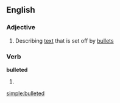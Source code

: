 ==English==

===Adjective===
{{en-adj|-}}

#Describing [[text]] that is set off by [[bullet]]s

===Verb===
'''bulleted'''

#{{past of|[[bullet]]}}

[[simple:bulleted]]